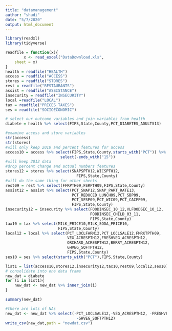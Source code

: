 ```yaml
---
title: "datamanagement"
author: "shudi"
date: "5/7/2020"
output: html_document
---
```


```r
library(readxl)
library(tidyverse)

readfile = function(x){
        x <- read_excel("DataDownload.xls", 
    sheet = x)
}
health = readfile("HEALTH")
access = readfile("ACCESS")
stores = readfile("STORES")
rest = readfile("RESTAURANTS")
assist = readfile("ASSISTANCE")
insecurity = readfile("INSECURITY")
local =readfile("LOCAL")
tax = readfile("PRICES_TAXES")
ses = readfile("SOCIOECONOMIC")
```

```r
# select our outcome variables and join variables from health
diabete = health %>% select(FIPS,State,County,PCT_DIABETES_ADULTS13)

#examine access and store variables
str(access)
str(stores)
#will only keep 2010 and percent features for access
access10 = access %>% select(FIPS,State,County,starts_with("PCT")) %>%
                        select(-ends_with("15"))
#will keep 2012 data
#drop percent change and actual numbers features              
stores12 = stores %>% select(SNAPSPTH12,WICSPTH12,
                               FIPS,State,County)
#will do the same thing for other sheets
rest09 = rest %>% select(FFRPTH09,FSRPTH09,FIPS,State,County)
assist12 = assist %>% select(PCT_SNAP12,SNAP_PART_RATE13,
                             PCT_REDUCED_LUNCH09,PCT_SBP09,
                             PCT_SFSP09,PCT_WIC09,PCT_CACFP09,
                             FIPS,State,County)
insecurity12 = insecurity %>% select(FOODINSEC_10_12,VLFOODSEC_10_12,
                                     FOODINSEC_CHILD_03_11,
                                     FIPS,State,County)
tax10 = tax %>% select(MILK_PRICE10,MILK_SODA_PRICE10,
                       FIPS,State,County)
local12 = local %>% select(PCT_LOCLFARM12,PCT_LOCLSALE12,FMRKTPTH09,
                           VEG_ACRESPTH12,FRESHVEG_ACRESPTH12,
                           ORCHARD_ACRESPTH12,BERRY_ACRESPTH12,
                           GHVEG_SQFTPTH12,
                           FIPS,State,County)
ses10 = ses %>% select(starts_with("PCT"),FIPS,State,County)

list1 = list(access10,stores12,insecurity12,tax10,rest09,local12,ses10)
# consolidate into one data frame
new_dat = diabete
for (i in list1){
    new_dat <- new_dat %>% inner_join(i)    
}

summary(new_dat)

#there are lots of NAs 
new_dat <- new_dat %>% select(-PCT_LOCLSALE12,-VEG_ACRESPTH12, -FRESHVEG_ACRESPTH12,-ORCHARD_ACRESPTH12,-BERRY_ACRESPTH12,
                               -GHVEG_SQFTPTH12)
write_csv(new_dat,path = "newdat.csv")
```